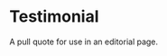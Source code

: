 
<Meta title="Labs|Molecules/Testimonial" component={Testimonial} />

# Testimonial

<StoryStatus status="ready" />

A pull quote for use in an editorial page.

<Preview withSource="open" className="dark">
  <Story name="Testimonial">
    <Testimonial
      testimonial={{
        firstName: text('First Name', 'Lacey'),
        lastName: text('Last Name', 'Bathala'),
        company: text('Company', 'Microsoft'),
        quote: text(
          'Short Quote',
          'Coding aint rocket science, it’s just falsely intimidating.'
        ),
        imageUrl: text(
          'Image URL',
          'https://content.codecademy.com/courses/free/boba.svg'
        ),
      }}
      size={select('size', ['small', 'medium', 'large'], 'small')}
      theme={select(
        'theme',
        [VisualTheme.DarkMode, VisualTheme.LightMode],
        VisualTheme.DarkMode
      )}
    />
  </Story>
</Preview>

<Props story="Testimonial" of={Testimonial} />

<Preview className="dark" columns={1}>
  <Story name="Medium">
    <Testimonial
      testimonial={{
        firstName: 'Lacey',
        lastName: 'Bathala',
        company: 'Microsoft',
        quote: 'Coding aint rocket science, it’s just falsely intimidating.',
        imageUrl: 'https://content.codecademy.com/courses/free/boba.svg',
      }}
      size="medium"
      theme={VisualTheme.DarkMode}
    />
  </Story>
  <Story name="Large">
    <Testimonial
      testimonial={{
        firstName: 'Lacey',
        lastName: 'Bathala',
        company: 'Microsoft',
        quote: 'Coding aint rocket science, it’s just falsely intimidating.',
        imageUrl: 'https://content.codecademy.com/courses/free/boba.svg',
      }}
      size="large"
      theme={VisualTheme.DarkMode}
    />
  </Story>
  <Story name="No Avatar">
    <Testimonial
      testimonial={{
        firstName: 'Lacey',
        lastName: 'Bathala',
        company: 'Microsoft',
        quote: 'Coding aint rocket science, it’s just falsely intimidating.',
      }}
      size="large"
      theme={VisualTheme.DarkMode}
    />
  </Story>
  <Story name="Light Theme">
    <Testimonial
      testimonial={{
        firstName: 'Lacey',
        lastName: 'Bathala',
        company: 'Microsoft',
        quote: 'Coding aint rocket science, it’s just falsely intimidating.',
        imageUrl: 'https://content.codecademy.com/courses/free/boba.svg',
      }}
      size="small"
      theme={VisualTheme.Light}
    />
  </Story>
</Preview>

